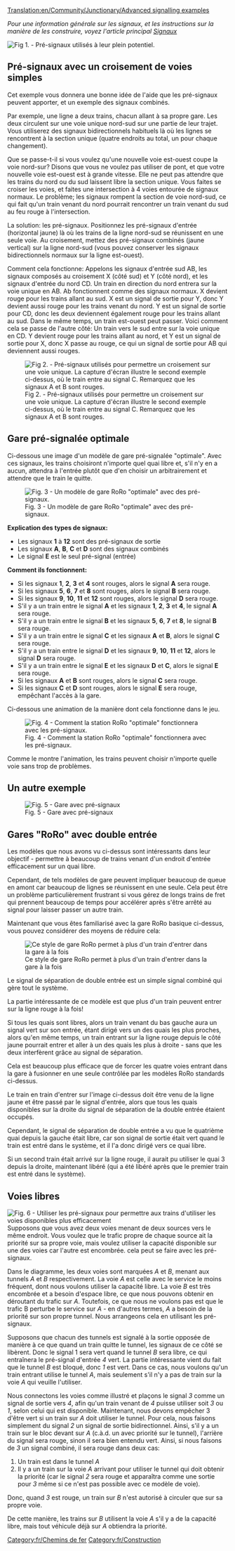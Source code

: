 [[Translation:en/Community/Junctionary/Advanced signalling examples]]

''Pour une information générale sur les signaux, et les instructions sur la manière de les construire, voyez l'article principal [[fr/Manual/Signaux|Signaux]]''

{{fr/À faire|Arranger tout cela dans un modèle propre d'arrangement de signaux compliqués. Peut-être même tout exporter vers les nouveaux types de [[fr/Community/Junctionary/Main Page|croisements]] ou dans les [[fr/Manual/Gares|gares]].}}

[[File:en/Presig3.png|center|frame|Fig 1. - Pré-signaux utilisés à leur plein potentiel.]]
{{fr/À faire|Expliquer ce qui se passe sur l'image ci-dessus.}}

==Pré-signaux avec un croisement de voies simples==
Cet exemple vous donnera une bonne idée de l'aide que les pré-signaux peuvent apporter, et un exemple des signaux combinés.

Par exemple, une ligne a deux trains, chacun allant à sa propre gare. Les deux circulent sur une voie unique nord-sud sur une partie de leur trajet. Vous utiliserez des signaux bidirectionnels habituels là où les lignes se rencontrent à la section unique (quatre endroits au total, un pour chaque changement).

Que se passe-t-il si vous voulez qu'une nouvelle voie est-ouest coupe la voie nord-sur? Disons que vous ne voulez pas utiliser de pont, et que votre nouvelle voie est-ouest est à grande vitesse. Elle ne peut pas attendre que les trains du nord ou du sud laissent libre la section unique. Vous faites se croiser les voies, et faites une intersection à 4 voies entourée de signaux normaux. Le problème; les signaux rompent la section de voie nord-sud, ce qui fait qu'un train venant du nord pourrait rencontrer un train venant du sud au feu rouge à l'intersection.

La solution: les pré-signaux. Positionnez les pré-signaux d'entrée (horizontal jaune) là où les trains de la ligne nord-sud se réunissent en une seule voie. Au croisement, mettez des pré-signaux combinés (jaune vertical) sur la ligne nord-sud (vous pouvez conserver les signaux bidirectionnels normaux sur la ligne est-ouest).

Comment cela fonctionne: Appelons les signaux d'entrée sud AB, les signaux composés au croisement X (côté sud) et Y (côté nord), et les signaux d'entrée du nord CD. Un train en direction du nord entrera sur la voie unique en AB. Ab fonctionnent comme des signaux normaux. X devient rouge pour les trains allant au sud. X est un signal de sortie pour Y, donc Y devient aussi rouge pour les trains venant du nord. Y est un signal de sortie pour CD, donc les deux deviennent également rouge pour les trains allant au sud. Dans le même temps, un train est-ouest peut passer. Voici comment cela se passe de l'autre côté: Un train vers le sud entre sur la voie unique en CD. Y devient rouge pour les trains allant au nord, et Y est un signal de sortie pour X, donc X passe au rouge, ce qui un signal de sortie pour AB qui deviennent aussi rouges.

[[File:en/Presig single sect.png|center|frame|Fig 2. - Pré-signaux utilisés pour permettre un croisement sur une voie unique. La capture d'écran illustre le second exemple ci-dessus, où le train entre au signal C. Remarquez que les signaux A et B sont rouges.]]

==Gare pré-signalée optimale==
Ci-dessous une image d'un modèle de gare pré-signalée "optimale".
Avec ces signaux, les trains choisiront n'importe quel quai libre et, s'il n'y en a aucun, attendra à l'entrée plutôt que d'en choisir un arbitrairement et attendre que le train le quitte.

[[File:en/Station presigs explained more.png|center|frame|Fig. 3 - Un modèle de gare RoRo "optimale" avec des pré-signaux.]]

'''Explication des types de signaux:'''
* Les signaux '''1''' à '''12''' sont des pré-signaux de sortie
* Les signaux '''A''', '''B''', '''C''' et '''D''' sont des signaux combinés
* Le signal '''E''' est le seul pré-signal (entrée)

'''Comment ils fonctionnent:'''
* Si les signaux '''1''', '''2''', '''3''' et '''4''' sont rouges, alors le signal '''A''' sera rouge.
* Si les signaux '''5''', '''6''', '''7''' et '''8''' sont rouges, alors le signal '''B''' sera rouge.
* Si les signaux '''9''', '''10''', '''11''' et '''12''' sont rouges, alors le signal '''D''' sera rouge.
* S'il y a un train entre le signal '''A''' et les signaux '''1''', '''2''', '''3''' et '''4''', le signal '''A''' sera rouge.
* S'il y a un train entre le signal '''B''' et les signaux '''5''', '''6''', '''7''' et '''8''', le signal '''B''' sera rouge.
* S'il y a un train entre le signal '''C''' et les signaux '''A''' et '''B''', alors le signal '''C''' sera rouge.
* S'il y a un train entre le signal '''D''' et les signaux '''9''', '''10''', '''11''' et '''12''', alors le signal '''D''' sera rouge.
* S'il y a un train entre le signal '''E''' et les signaux '''D''' et '''C''', alors le signal '''E''' sera rouge.
* Si les signaux '''A''' et '''B''' sont rouges, alors le signal '''C''' sera rouge.
* Si les signaux '''C''' et '''D''' sont rouges, alors le signal '''E''' sera rouge, empêchant l'accès à la gare.


Ci-dessous une animation de la manière dont cela fonctionne dans le jeu.

[[File:en/Presigs.gif|center|frame|Fig. 4 - Comment la station RoRo "optimale" fonctionnera avec les pré-signaux.]]


Comme le montre l'animation, les trains peuvent choisir n'importe quelle voie sans trop de problèmes.


==Un autre exemple==
[[File:en/Station Leave.jpeg|center|frame|Fig. 5 - Gare avec pré-signaux]]

==Gares "RoRo" avec double entrée==
Les modèles que nous avons vu ci-dessus sont intéressants dans leur objectif - permettre à beaucoup de trains venant d'un endroit d'entrée efficacement sur un quai libre.

Cependant, de tels modèles de gare peuvent impliquer beaucoup de queue en amont car beaucoup de lignes se réunissent en une seule. Cela peut être un problème particulièrement frustrant si vous gérez de longs trains de fret qui prennent beaucoup de temps pour accélérer après s'être arrêté au signal pour laisser passer un autre train.

Maintenant que vous êtes familiarisé avec la gare RoRo basique ci-dessus, vous pouvez considérer des moyens de réduire cela:

[[File:en/Doubleentryexplained.png|frame|Ce style de gare RoRo permet à plus d'un train d'entrer dans la gare à la fois]]

Le signal de séparation de double entrée est un simple signal combiné qui gère tout le système.

La partie intéressante de ce modèle est que plus d'un train peuvent entrer sur la ligne rouge à la fois!

Si tous les quais sont libres, alors un train venant du bas gauche aura un signal vert sur son entrée, étant dirigé vers un des quais les plus proches, alors qu'en même temps, un train entrant sur la ligne rouge depuis le côté jaune pourrait entrer et aller à un des quais les plus à droite - sans que les deux interfèrent grâce au signal de séparation.

Cela est beaucoup plus efficace que de forcer les quatre voies entrant dans la gare à fusionner en une seule contrôlée par les modèles RoRo standards ci-dessus.

Le train en train d'entrer sur l'image ci-dessus doit être venu de la ligne jaune et être passé par le signal d'entrée, alors que tous les quais disponibles sur la droite du signal de séparation de la double entrée étaient occupés.

Cependant, le signal de séparation de double entrée a vu que le quatrième quai depuis la gauche était libre, car son signal de sortie était vert quand le train est entré dans le système, et il l'a donc dirigé vers ce quai libre.

Si un second train était arrivé sur la ligne rouge, il aurait pu utiliser le quai 3 depuis la droite, maintenant libéré (qui a été libéré après que le premier train est entré dans le système).

==Voies libres==
[[File:en/SpareTunnel.png|frame|Fig. 6 - Utiliser les pré-signaux pour permettre aux trains d'utiliser les voies disponibles plus efficacement]]
Supposons que vous avez deux voies menant de deux sources vers le même endroit. Vous voulez que le trafic propre de chaque source ait la priorité sur sa propre voie, mais voulez utiliser la capacité disponible sur une des voies car l'autre est encombrée. cela peut se faire avec les pré-signaux.

Dans le diagramme, les deux voies sont marquées ''A'' et ''B'', menant aux tunnels ''A'' et ''B'' respectivement. La voie ''A'' est celle avec le service le moins fréquent, dont nous voulons utiliser la capacité libre. La voie ''B'' est très encombrée et a besoin d'espace libre, ce que nous pouvons obtenir en déroutant du trafic sur ''A''. Toutefois, ce que nous ne voulons pas est que le trafic B perturbe le service sur ''A'' - en d'autres termes, ''A'' a besoin de la priorité sur son propre tunnel. Nous arrangeons cela en utilisant les pré-signaux.

Supposons que chacun des tunnels est signalé à la sortie opposée de manière à ce que quand un train quitte le tunnel, les signaux de ce côté se libèrent. Donc le signal 1 sera vert quand le tunnel ''B'' sera libre, ce qui entraînera le pré-signal d'entrée ''4'' vert. La partie intéressante vient du fait que le tunnel ''B'' est bloqué, donc ''1'' est vert. Dans ce cas, nous voulons qu'un train entrant utilise le tunnel ''A'', mais seulement s'il n'y a pas de train sur la voie ''A'' qui veuille l'utiliser.

Nous connectons les voies comme illustré et plaçons le signal ''3'' comme un signal de sortie vers ''4'', afin qu'un train venant de ''4'' puisse utiliser soit ''3'' ou ''1'', selon celui qui est disponible. Maintenant, nous devons empêcher 3 d'être vert si un train sur ''A'' doit utiliser le tunnel. Pour cela, nous faisons simplement du signal ''2'' un signal de sortie bidirectionnel. Ainsi, s'il y a un train sur le bloc devant sur ''A'' (c.à.d. un avec priorité sur le tunnel), l'arrière du signal sera rouge, sinon il sera bien entendu vert. Ainsi, si nous faisons de ''3'' un signal combiné, il sera rouge dans deux cas:
# Un train est dans le tunnel ''A''
# Il y a un train sur la voie ''A'' arrivant pour utiliser le tunnel qui doit obtenir la priorité (car le signal ''2'' sera rouge et apparaîtra comme une sortie pour ''3'' même si ce n'est pas possible avec ce modèle de voie).
Donc, quand ''3'' est rouge, un train sur ''B'' n'est autorisé à circuler que sur sa propre voie.

De cette manière, les trains sur ''B'' utilisent la voie ''A'' s'il y a de la capacité libre, mais tout véhicule déjà sur ''A'' obtiendra la priorité.

[[Category:fr/Chemins de fer]]
[[Category:fr/Construction]]